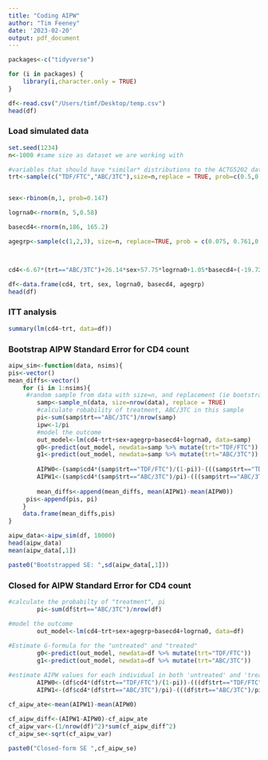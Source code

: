 ```yaml
---
title: "Coding AIPW"
author: "Tim Feeney"
date: '2023-02-20'
output: pdf_document
---
```


```r
packages<-c("tidyverse")

for (i in packages) {
    library(i,character.only = TRUE)    
}
```

```r
df<-read.csv("/Users/timf/Desktop/temp.csv")
head(df)
```

### Load simulated data

```r
set.seed(1234)
n<-1000 #same size as dataset we are working with

#variables that should have *similar* distributions to the ACTG5202 data
trt<-sample(c("TDF/FTC","ABC/3TC"),size=n,replace = TRUE, prob=c(0.5,0.5))#random treatment assignment in expectation


sex<-rbinom(n,1, prob=0.147)

logrna0<-rnorm(n, 5,0.58)

basecd4<-rnorm(n,186, 165.2)

agegrp<-sample(c(1,2,3), size=n, replace=TRUE, prob = c(0.075, 0.761,0.164))



cd4<-6.67*(trt=="ABC/3TC")+26.14*sex+57.75*logrna0+1.05*basecd4+(-19.72)*agegrp+rnorm(n,0,1)#use the coefficients from the linear regression in the ACTG5202 data

df<-data.frame(cd4, trt, sex, logrna0, basecd4, agegrp)
head(df)
```

### ITT analysis
```r
summary(lm(cd4~trt, data=df))
```


### Bootstrap AIPW Standard Error for CD4 count

```r

aipw_sim<-function(data, nsims){
pis<-vector()
mean_diffs<-vector()
    for (i in 1:nsims){
     #random sample from data with size=n, and replacement (ie bootstrap sampling)
        samp<-sample_n(data, size=nrow(data), replace = TRUE) 
        #calculate robability of treatment, ABC/3TC in this sample
        pi<-sum(samp$trt=="ABC/3TC")/nrow(samp)
        ipw<-1/pi
        #model the outcome
        out_model<-lm(cd4~trt+sex+agegrp+basecd4+logrna0, data=samp)
        g0<-predict(out_model, newdata=samp %>% mutate(trt="TDF/FTC"))
        g1<-predict(out_model, newdata=samp %>% mutate(trt="ABC/3TC"))
    
        AIPW0<-(samp$cd4*(samp$trt=="TDF/FTC")/(1-pi))-(((samp$trt=="TDF/FTC")/(1-pi))-1)*g0
        AIPW1<-(samp$cd4*(samp$trt=="ABC/3TC")/pi)-(((samp$trt=="ABC/3TC")/pi)-1)*g1
    
        mean_diffs<-append(mean_diffs, mean(AIPW1)-mean(AIPW0))
     pis<-append(pis, pi)
    }
    data.frame(mean_diffs,pis)
}

aipw_data<-aipw_sim(df, 10000)
head(aipw_data)
mean(aipw_data[,1])

paste0("Bootstrapped SE: ",sd(aipw_data[,1]))

```

### Closed for AIPW Standard Error for CD4 count
```r

#calculate the probabilty of "treatment", pi
        pi<-sum(df$trt=="ABC/3TC")/nrow(df)

#model the outcome
        out_model<-lm(cd4~trt+sex+agegrp+basecd4+logrna0, data=df)
        
#Estimate G-formula for the "untreated" and "treated"
        g0<-predict(out_model, newdata=df %>% mutate(trt="TDF/FTC"))
        g1<-predict(out_model, newdata=df %>% mutate(trt="ABC/3TC"))

#estimate AIPW values for each individual in both 'untreated' and 'treated'
        AIPW0<-(df$cd4*(df$trt=="TDF/FTC")/(1-pi))-(((df$trt=="TDF/FTC")/(1-pi))-1)*g0
        AIPW1<-(df$cd4*(df$trt=="ABC/3TC")/pi)-(((df$trt=="ABC/3TC")/pi)-1)*g1
        
cf_aipw_ate<-mean(AIPW1)-mean(AIPW0)

cf_aipw_diff<-(AIPW1-AIPW0)-cf_aipw_ate
cf_aipw_var<-(1/nrow(df)^2)*sum(cf_aipw_diff^2)
cf_aipw_se<-sqrt(cf_aipw_var)

paste0("Closed-form SE ",cf_aipw_se)
```